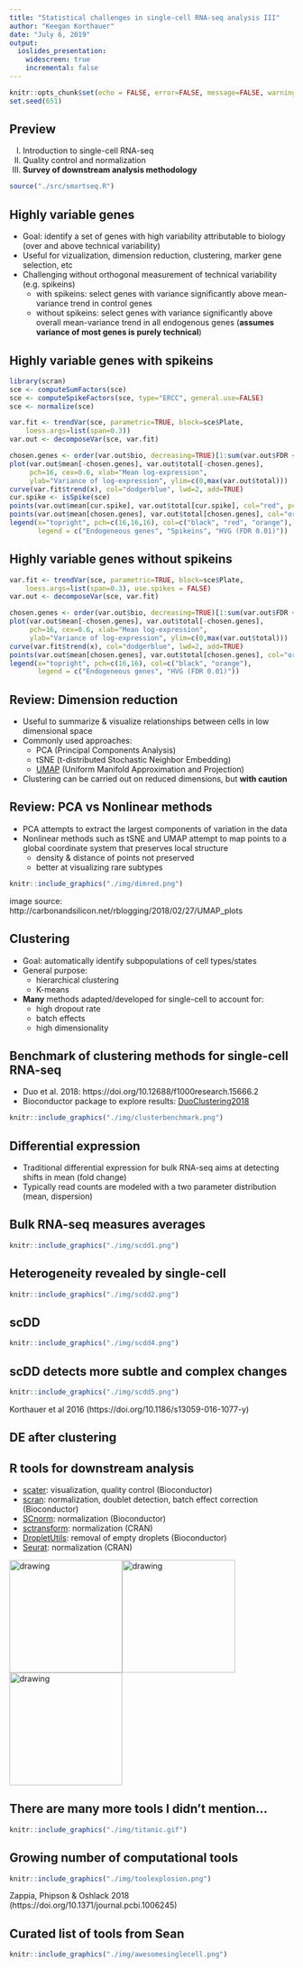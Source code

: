 ```yaml
---
title: "Statistical challenges in single-cell RNA-seq analysis III"
author: "Keegan Korthauer"
date: "July 6, 2019"
output:
  ioslides_presentation:
    widescreen: true
    incremental: false
---
```

  
```r
knitr::opts_chunk$set(echo = FALSE, error=FALSE, message=FALSE, warning=FALSE)
set.seed(651)
```

## Preview
<ol type="I">
  <li>Introduction to single-cell RNA-seq</li>
  <li>Quality control and normalization</li>
  <li>**Survey of downstream analysis methodology**</li>
</ol>

```r
source("./src/smartseq.R")
```

## Highly variable genes 

- Goal: identify a set of genes with high variability attributable to biology (over and above technical variability)
- Useful for vizualization, dimension reduction, clustering, marker gene selection, etc
- Challenging without orthogonal measurement of technical variability (e.g. spikeins)
  + with spikeins: select genes with variance significantly above mean-variance trend in control genes
  + without spikeins: select genes with variance significantly above overall mean-variance trend in all endogenous genes (**assumes variance of most genes is purely technical**)

## Highly variable genes with spikeins

```r
library(scran)
sce <- computeSumFactors(sce)
sce <- computeSpikeFactors(sce, type="ERCC", general.use=FALSE)
sce <- normalize(sce)

var.fit <- trendVar(sce, parametric=TRUE, block=sce$Plate,
    loess.args=list(span=0.3))
var.out <- decomposeVar(sce, var.fit)

chosen.genes <- order(var.out$bio, decreasing=TRUE)[1:sum(var.out$FDR < 0.01, na.rm=TRUE)]
plot(var.out$mean[-chosen.genes], var.out$total[-chosen.genes], 
     pch=16, cex=0.6, xlab="Mean log-expression", 
     ylab="Variance of log-expression", ylim=c(0,max(var.out$total)))
curve(var.fit$trend(x), col="dodgerblue", lwd=2, add=TRUE)
cur.spike <- isSpike(sce)
points(var.out$mean[cur.spike], var.out$total[cur.spike], col="red", pch=16)
points(var.out$mean[chosen.genes], var.out$total[chosen.genes], col="orange", pch=16, cex=0.6)
legend(x="topright", pch=c(16,16,16), col=c("black", "red", "orange"), 
       legend = c("Endogeneous genes", "Spikeins", "HVG (FDR 0.01)"))
```

## Highly variable genes without spikeins

```r
var.fit <- trendVar(sce, parametric=TRUE, block=sce$Plate,
    loess.args=list(span=0.3), use.spikes = FALSE)
var.out <- decomposeVar(sce, var.fit)

chosen.genes <- order(var.out$bio, decreasing=TRUE)[1:sum(var.out$FDR < 0.01, na.rm=TRUE)]
plot(var.out$mean[-chosen.genes], var.out$total[-chosen.genes], 
     pch=16, cex=0.6, xlab="Mean log-expression", 
     ylab="Variance of log-expression", ylim=c(0,max(var.out$total)))
curve(var.fit$trend(x), col="dodgerblue", lwd=2, add=TRUE)
points(var.out$mean[chosen.genes], var.out$total[chosen.genes], col="orange", pch=16, cex=0.6)
legend(x="topright", pch=c(16,16), col=c("black", "orange"), 
       legend = c("Endogeneous genes", "HVG (FDR 0.01)"))
```

## Review: Dimension reduction

- Useful to summarize & visualize relationships between cells in low dimensional space
- Commonly used approaches:
  + PCA (Principal Components Analysis)
  + tSNE (t-distributed Stochastic Neighbor Embedding)
  + [UMAP](https://doi.org./10.1038/nbt.4314) (Uniform Manifold Approximation and Projection)
- Clustering can be carried out on reduced dimensions, but **with caution**

## Review: PCA vs Nonlinear methods

- PCA attempts to extract the largest components of variation in the data
- Nonlinear methods such as tSNE and UMAP attempt to map points to a global coordinate system that preserves local structure
  + density & distance of points not preserved
  + better at visualizing rare subtypes

```r
knitr::include_graphics("./img/dimred.png")
```
image source: http://carbonandsilicon.net/rblogging/2018/02/27/UMAP_plots

## Clustering

- Goal: automatically identify subpopulations of cell types/states
- General purpose:
  + hierarchical clustering
  + K-means
- **Many** methods adapted/developed for single-cell to account for:
  + high dropout rate
  + batch effects
  + high dimensionality

## Benchmark of clustering methods for single-cell RNA-seq

- Duo et al. 2018: https://doi.org/10.12688/f1000research.15666.2
- Bioconductor package to explore results: [DuoClustering2018](http://bioconductor.org/packages/DuoClustering2018/)

```r
knitr::include_graphics("./img/clusterbenchmark.png")
```



## Differential expression

- Traditional differential expression for bulk RNA-seq aims at detecting shifts in mean (fold change)
- Typically read counts are modeled with a two parameter distribution (mean, dispersion)

## Bulk RNA-seq measures averages

```r
knitr::include_graphics("./img/scdd1.png")
```

## Heterogeneity revealed by single-cell

```r
knitr::include_graphics("./img/scdd2.png")
```

## scDD

```r
knitr::include_graphics("./img/scdd4.png")
```

## scDD detects more subtle and complex changes

```r
knitr::include_graphics("./img/scdd5.png")
```
Korthauer et al 2016 (https://doi.org/10.1186/s13059-016-1077-y)

## DE after clustering

## R tools for downstream analysis

- [scater](http://bioconductor.org/packages/scater/): visualization, quality control (Bioconductor)
- [scran](http://bioconductor.org/packages/scran/): normalization, doublet detection, batch effect correction (Bioconductor)
- [SCnorm](http://bioconductor.org/packages/SCnorm/): normalization (Bioconductor)
- [sctransform](https://github.com/ChristophH/sctransform): normalization (CRAN)
- [DropletUtils](http://bioconductor.org/packages/DropletUtils/): removal of empty droplets (Bioconductor)
- [Seurat](https://satijalab.org/seurat/): normalization (CRAN)

<img src="./img/scaterhex.jpg" alt="drawing" width="200"/><img src="./img/scranhex.png" alt="drawing" width="200"/><img src="./img/DropletUtilshex.png" alt="drawing" width="200"/>

## There are many more tools I didn't mention...

```r
knitr::include_graphics("./img/titanic.gif")
```

## Growing number of computational tools

```r
knitr::include_graphics("./img/toolexplosion.png")
```
Zappia, Phipson & Oshlack 2018 (https://doi.org/10.1371/journal.pcbi.1006245)

## Curated list of tools from Sean

```r
knitr::include_graphics("./img/awesomesinglecell.png")
```
